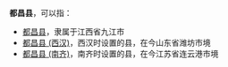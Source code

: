 '''都昌县'''，可以指：
*[[都昌县|都昌县]]，隶属于江西省九江市
*[[都昌县_(西汉)|都昌县 (西汉)]]，西汉时设置的县，在今山东省潍坊市境
*[[都昌县_(南齐)|都昌县 (南齐)]]，南齐时设置的县，在今江苏省连云港市境

{{Disambig|D|Cat=三字中国县名消歧义}}